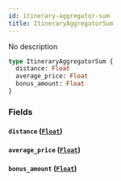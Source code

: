 ```yaml
---
id: itinerary-aggregator-sum
title: ItineraryAggregatorSum
---
```


No description

```graphql
type ItineraryAggregatorSum {
  distance: Float
  average_price: Float
  bonus_amount: Float
}
```

### Fields

#### `distance` ([`Float`](/v1/scalars/float))

#### `average_price` ([`Float`](/v1/scalars/float))

#### `bonus_amount` ([`Float`](/v1/scalars/float))
